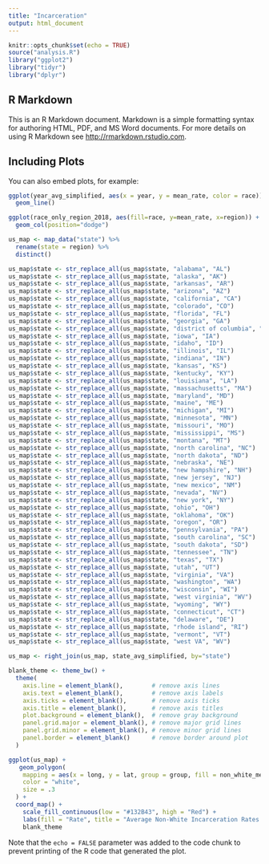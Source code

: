 ```yaml
---
title: "Incarceration"
output: html_document
---
```


```r
knitr::opts_chunk$set(echo = TRUE)
source("analysis.R")
library("ggplot2")
library("tidyr")
library("dplyr")


```

## R Markdown

This is an R Markdown document. Markdown is a simple formatting syntax for authoring HTML, PDF, and MS Word documents. For more details on using R Markdown see <http://rmarkdown.rstudio.com>.




## Including Plots

You can also embed plots, for example:

```r
ggplot(year_avg_simplified, aes(x = year, y = mean_rate, color = race)) +
  geom_line()
```

```r
ggplot(race_only_region_2018, aes(fill=race, y=mean_rate, x=region)) +
  geom_col(position="dodge")
```
```r
us_map <- map_data("state") %>%
  rename(state = region) %>%
  distinct()

us_map$state <- str_replace_all(us_map$state, "alabama", "AL")
us_map$state <- str_replace_all(us_map$state, "alaska", "AK")
us_map$state <- str_replace_all(us_map$state, "arkansas", "AR")
us_map$state <- str_replace_all(us_map$state, "arizona", "AZ")
us_map$state <- str_replace_all(us_map$state, "california", "CA")
us_map$state <- str_replace_all(us_map$state, "colorado", "CO")
us_map$state <- str_replace_all(us_map$state, "florida", "FL")
us_map$state <- str_replace_all(us_map$state, "georgia", "GA")
us_map$state <- str_replace_all(us_map$state, "district of columbia", "DC")
us_map$state <- str_replace_all(us_map$state, "iowa", "IA")
us_map$state <- str_replace_all(us_map$state, "idaho", "ID")
us_map$state <- str_replace_all(us_map$state, "illinois", "IL")
us_map$state <- str_replace_all(us_map$state, "indiana", "IN")
us_map$state <- str_replace_all(us_map$state, "kansas", "KS")
us_map$state <- str_replace_all(us_map$state, "kentucky", "KY")
us_map$state <- str_replace_all(us_map$state, "louisiana", "LA")
us_map$state <- str_replace_all(us_map$state, "massachusetts", "MA")
us_map$state <- str_replace_all(us_map$state, "maryland", "MD")
us_map$state <- str_replace_all(us_map$state, "maine", "ME")
us_map$state <- str_replace_all(us_map$state, "michigan", "MI")
us_map$state <- str_replace_all(us_map$state, "minnesota", "MN")
us_map$state <- str_replace_all(us_map$state, "missouri", "MO")
us_map$state <- str_replace_all(us_map$state, "mississippi", "MS")
us_map$state <- str_replace_all(us_map$state, "montana", "MT")
us_map$state <- str_replace_all(us_map$state, "north carolina", "NC")
us_map$state <- str_replace_all(us_map$state, "north dakota", "ND")
us_map$state <- str_replace_all(us_map$state, "nebraska", "NE")
us_map$state <- str_replace_all(us_map$state, "new hampshire", "NH")
us_map$state <- str_replace_all(us_map$state, "new jersey", "NJ")
us_map$state <- str_replace_all(us_map$state, "new mexico", "NM")
us_map$state <- str_replace_all(us_map$state, "nevada", "NV")
us_map$state <- str_replace_all(us_map$state, "new york", "NY")
us_map$state <- str_replace_all(us_map$state, "ohio", "OH")
us_map$state <- str_replace_all(us_map$state, "oklahoma", "OK")
us_map$state <- str_replace_all(us_map$state, "oregon", "OR")
us_map$state <- str_replace_all(us_map$state, "pennsylvania", "PA")
us_map$state <- str_replace_all(us_map$state, "south carolina", "SC")
us_map$state <- str_replace_all(us_map$state, "south dakota", "SD")
us_map$state <- str_replace_all(us_map$state, "tennessee", "TN")
us_map$state <- str_replace_all(us_map$state, "texas", "TX")
us_map$state <- str_replace_all(us_map$state, "utah", "UT")
us_map$state <- str_replace_all(us_map$state, "virginia", "VA")
us_map$state <- str_replace_all(us_map$state, "washington", "WA")
us_map$state <- str_replace_all(us_map$state, "wisconsin", "WI")
us_map$state <- str_replace_all(us_map$state, "west virginia", "WV")
us_map$state <- str_replace_all(us_map$state, "wyoming", "WY")
us_map$state <- str_replace_all(us_map$state, "connecticut", "CT")
us_map$state <- str_replace_all(us_map$state, "delaware", "DE")
us_map$state <- str_replace_all(us_map$state, "rhode island", "RI")
us_map$state <- str_replace_all(us_map$state, "vermont", "VT")
us_map$state <- str_replace_all(us_map$state, "west VA", "WV")

us_map <- right_join(us_map, state_avg_simplified, by="state")

```

```r

blank_theme <- theme_bw() +
  theme(
    axis.line = element_blank(),        # remove axis lines
    axis.text = element_blank(),        # remove axis labels
    axis.ticks = element_blank(),       # remove axis ticks
    axis.title = element_blank(),       # remove axis titles
    plot.background = element_blank(),  # remove gray background
    panel.grid.major = element_blank(), # remove major grid lines
    panel.grid.minor = element_blank(), # remove minor grid lines
    panel.border = element_blank()      # remove border around plot
  )

ggplot(us_map) +
   geom_polygon(
    mapping = aes(x = long, y = lat, group = group, fill = non_white_mean_total),
    color = "white", 
    size = .3        
  ) +
  coord_map() +
    scale_fill_continuous(low = "#132B43", high = "Red") +
    labs(fill = "Rate", title = "Average Non-White Incarceration Rates by State (2018)") +
    blank_theme


```

Note that the `echo = FALSE` parameter was added to the code chunk to prevent printing of the R code that generated the plot.
